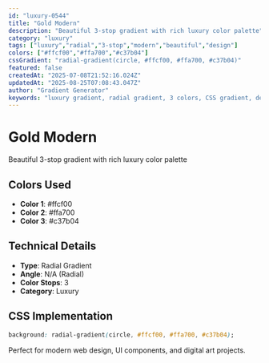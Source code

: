 ```yaml
---
id: "luxury-0544"
title: "Gold Modern"
description: "Beautiful 3-stop gradient with rich luxury color palette"
category: "luxury"
tags: ["luxury","radial","3-stop","modern","beautiful","design"]
colors: ["#ffcf00","#ffa700","#c37b04"]
cssGradient: "radial-gradient(circle, #ffcf00, #ffa700, #c37b04)"
featured: false
createdAt: "2025-07-08T21:52:16.024Z"
updatedAt: "2025-08-25T07:08:43.047Z"
author: "Gradient Generator"
keywords: "luxury gradient, radial gradient, 3 colors, CSS gradient, design, #ffcf00, #ffa700, #c37b04"
---
```


# Gold Modern

Beautiful 3-stop gradient with rich luxury color palette

## Colors Used
- **Color 1**: #ffcf00
- **Color 2**: #ffa700
- **Color 3**: #c37b04

## Technical Details
- **Type**: Radial Gradient
- **Angle**: N/A (Radial)
- **Color Stops**: 3
- **Category**: Luxury

## CSS Implementation
```css
background: radial-gradient(circle, #ffcf00, #ffa700, #c37b04);
```

Perfect for modern web design, UI components, and digital art projects.
